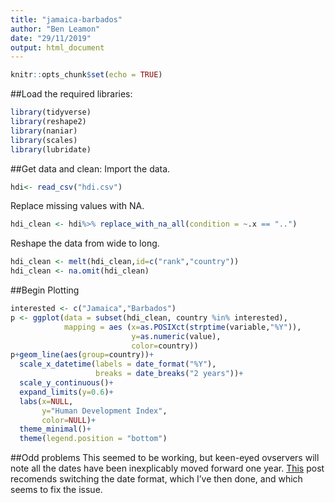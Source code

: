 ```yaml
---
title: "jamaica-barbados"
author: "Ben Leamon"
date: "29/11/2019"
output: html_document
---
```


```r
knitr::opts_chunk$set(echo = TRUE)
```
##Load the required libraries: 
```r
library(tidyverse)
library(reshape2)
library(naniar)
library(scales)
library(lubridate)
```

##Get data and clean:
Import the data. 
```r
hdi<- read_csv("hdi.csv")
```

Replace missing values with NA. 
```r
hdi_clean <- hdi%>% replace_with_na_all(condition = ~.x == "..")
```

Reshape the data from wide to long. 
```r
hdi_clean <- melt(hdi_clean,id=c("rank","country"))
hdi_clean <- na.omit(hdi_clean)
```

##Begin Plotting
```r
interested <- c("Jamaica","Barbados")
p <- ggplot(data = subset(hdi_clean, country %in% interested),
            mapping = aes (x=as.POSIXct(strptime(variable,"%Y")),
                           y=as.numeric(value),
                           color=country))
p+geom_line(aes(group=country))+
  scale_x_datetime(labels = date_format("%Y"),
                   breaks = date_breaks("2 years"))+
  scale_y_continuous()+
  expand_limits(y=0.6)+
  labs(x=NULL,
       y="Human Development Index",
       color=NULL)+
  theme_minimal()+
  theme(legend.position = "bottom")
```

##Odd problems
This seemed to be working, but keen-eyed ovservers will note all the dates have been inexplicably moved forward one year. [This](https://stackoverflow.com/questions/42973629/ggplot-date-scales-shifts-one-month-forward) post recomends switching the date format, which I've then done, and which seems to fix the issue.